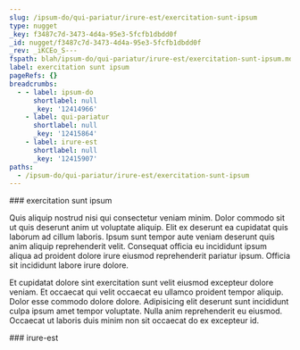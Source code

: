 ```yaml
---
slug: /ipsum-do/qui-pariatur/irure-est/exercitation-sunt-ipsum
type: nugget
_key: f3487c7d-3473-4d4a-95e3-5fcfb1dbdd0f
_id: nugget/f3487c7d-3473-4d4a-95e3-5fcfb1dbdd0f
_rev: _iKCEo_S---
fspath: blah/ipsum-do/qui-pariatur/irure-est/exercitation-sunt-ipsum.md
label: exercitation sunt ipsum
pageRefs: {}
breadcrumbs:
  - - label: ipsum-do
      shortlabel: null
      _key: '12414966'
    - label: qui-pariatur
      shortlabel: null
      _key: '12415864'
    - label: irure-est
      shortlabel: null
      _key: '12415907'
paths:
  - /ipsum-do/qui-pariatur/irure-est/exercitation-sunt-ipsum
---
```


<NuggetArea>
<Nugget slug="/ipsum-do/qui-pariatur/irure-est/exercitation-sunt-ipsum" type="nugget" _key="f3487c7d-3473-4d4a-95e3-5fcfb1dbdd0f" _id="nugget/f3487c7d-3473-4d4a-95e3-5fcfb1dbdd0f" _rev="_iKCEo_S---" fspath="blah/ipsum-do/qui-pariatur/irure-est/exercitation-sunt-ipsum.md" label="exercitation sunt ipsum" paths="/ipsum-do/qui-pariatur/irure-est/exercitation-sunt-ipsum">
<NuggetBody>
### exercitation sunt ipsum

Quis aliquip nostrud nisi qui consectetur veniam minim. Dolor commodo sit ut quis deserunt anim ut voluptate aliquip. Elit ex deserunt ea cupidatat quis laborum ad cillum laboris. Ipsum sunt tempor aute veniam deserunt quis anim aliquip reprehenderit velit. Consequat officia eu incididunt ipsum aliqua ad proident dolore irure eiusmod reprehenderit pariatur ipsum. Officia sit incididunt labore irure dolore.

Et cupidatat dolore sint exercitation sunt velit eiusmod excepteur dolore veniam. Et occaecat qui velit occaecat eu ullamco proident tempor aliquip. Dolor esse commodo dolore dolore. Adipisicing elit deserunt sunt incididunt culpa ipsum amet tempor voluptate. Nulla anim reprehenderit eu eiusmod. Occaecat ut laboris duis minim non sit occaecat do ex excepteur id.

</NuggetBody>
<Breadcrumbs>
<Crumbs>
<Crumb _key="12414966" label="ipsum-do" /><Crumb _key="12415864" label="qui-pariatur" /><Crumb _key="12415907" label="irure-est" />
</Crumbs>
</Breadcrumbs>
</Nugget>

<NuggetsInbound>
</NuggetsInbound>
<NuggetsOutbound>
</NuggetsOutbound>
</NuggetArea>
<PassagesInbound>
<Passage direction="inbound" type="passage" _key="12415907" _id="passage/12415907" _rev="_iKCEo_O---" label="irure-est" passage="irure-est" fspath="blah/ipsum-do/qui-pariatur/irure-est" paths="/ipsum-do/qui-pariatur/irure-est" slug="/ipsum-do/qui-pariatur/irure-est">
<NuggetBody>
### irure-est

</NuggetBody>
<Breadcrumbs>
<Crumbs>
<Crumb _key="12414966" label="ipsum-do" /><Crumb _key="12415864" label="qui-pariatur" />
</Crumbs>
</Breadcrumbs>
</Passage>

</PassagesInbound>
<PassagesOutbound>
</PassagesOutbound>